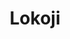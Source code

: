 ---
title: Lokoji
description: A economic nationalism website that provides the information for the Egyptian and world economic
thumbnail: /Imgs/lokoji.jpg
website: https://lokoji.vercel.app/
Protype: Web Design
stack:
    - Nextjs 13
---